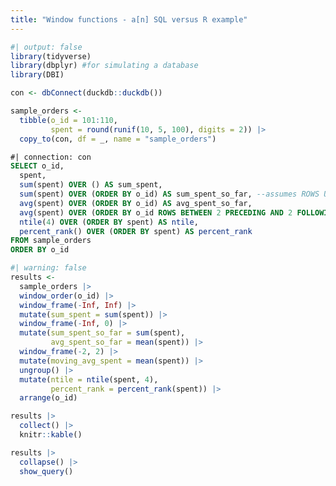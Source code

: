 ```yaml
---
title: "Window functions - a[n] SQL versus R example"
---
```


```r
#| output: false
library(tidyverse)
library(dbplyr) #for simulating a database
library(DBI)
```

```r
con <- dbConnect(duckdb::duckdb())

sample_orders <- 
  tibble(o_id = 101:110,
         spent = round(runif(10, 5, 100), digits = 2)) |>
  copy_to(con, df = _, name = "sample_orders")
```

```sql
#| connection: con
SELECT o_id, 
  spent,
  sum(spent) OVER () AS sum_spent,
  sum(spent) OVER (ORDER BY o_id) AS sum_spent_so_far, --assumes ROWS UNBOUNDED PRECEDING
  avg(spent) OVER (ORDER BY o_id) AS avg_spent_so_far,
  avg(spent) OVER (ORDER BY o_id ROWS BETWEEN 2 PRECEDING AND 2 FOLLOWING) AS moving_avg_spent,
  ntile(4) OVER (ORDER BY spent) AS ntile,
  percent_rank() OVER (ORDER BY spent) AS percent_rank
FROM sample_orders
ORDER BY o_id
```
```r
#| warning: false
results <- 
  sample_orders |>
  window_order(o_id) |>
  window_frame(-Inf, Inf) |>
  mutate(sum_spent = sum(spent)) |>
  window_frame(-Inf, 0) |>
  mutate(sum_spent_so_far = sum(spent),
         avg_spent_so_far = mean(spent)) |>
  window_frame(-2, 2) |>
  mutate(moving_avg_spent = mean(spent)) |>
  ungroup() |>
  mutate(ntile = ntile(spent, 4),
         percent_rank = percent_rank(spent)) |>
  arrange(o_id)

results |>
  collect() |>
  knitr::kable()
```
```r
results |>
  collapse() |>
  show_query()
```
